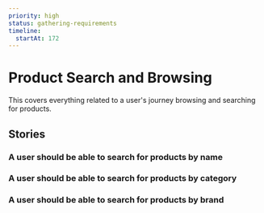 ```yaml
---
priority: high
status: gathering-requirements
timeline:
  startAt: 172
---
```

# Product Search and Browsing

This covers everything related to a user's journey browsing and searching for products.

## Stories

### A user should be able to search for products by name

### A user should be able to search for products by category

### A user should be able to search for products by brand
